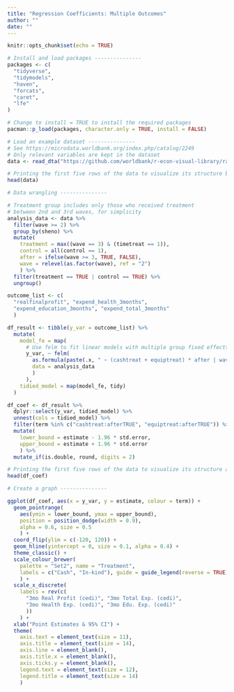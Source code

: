 ```yaml
---
title: "Regression Coefficients: Multiple Outcomes"
author: ""
date: ""
---
```


```r
knitr::opts_chunk$set(echo = TRUE)
```

```r
# Install and load packages ---------------
packages <- c(
  "tidyverse",
  "tidymodels",
  "haven",
  "forcats",
  "caret",
  "lfe"
)

# Change to install = TRUE to install the required packages
pacman::p_load(packages, character.only = TRUE, install = FALSE)

# Load an example dataset ---------------
# See https://microdata.worldbank.org/index.php/catalog/2249
# Only relevant variables are kept in the dataset
data <- read_dta("https://github.com/worldbank/r-econ-visual-library/raw/master/Library/Data/ReplicationDataGhanaJDE_short.dta")

# Printing the first five rows of the data to visualize its structure before data wrangling
head(data)

# Data wrangling ---------------

# Treatment group includes only those who received treatment 
# between 2nd and 3rd waves, for simplicity
analysis_data <- data %>%
  filter(wave >= 2) %>%
  group_by(sheno) %>%
  mutate(
    treatment = max((wave == 3) & (timetreat == 1)),
    control = all(control == 1),
    after = ifelse(wave >= 3, TRUE, FALSE),
    wave = relevel(as.factor(wave), ref = "2")
    ) %>%
  filter(treatment == TRUE | control == TRUE) %>%
  ungroup()

outcome_list <- c(
  "realfinalprofit", "expend_health_3months", 
  "expend_education_3months", "expend_total_3months"
  )

df_result <- tibble(y_var = outcome_list) %>%
  mutate(
    model_fe = map(
      # Use felm to fit linear models with multiple group fixed effects
      y_var, ~ felm(
        as.formula(paste(.x, " ~ (cashtreat + equiptreat) * after | wave + sheno | 0 | sheno")), 
        data = analysis_data
        )
      ),
    tidied_model = map(model_fe, tidy)
  )

df_coef <- df_result %>%
  dplyr::select(y_var, tidied_model) %>%
  unnest(cols = tidied_model) %>%
  filter(term %in% c("cashtreat:afterTRUE", "equiptreat:afterTRUE")) %>%
  mutate(
    lower_bound = estimate - 1.96 * std.error,
    upper_bound = estimate + 1.96 * std.error
    ) %>%
  mutate_if(is.double, round, digits = 2) 

# Printing the first five rows of the data to visualize its structure after data wrangling
head(df_coef)

# Create a graph ---------------

ggplot(df_coef, aes(x = y_var, y = estimate, colour = term)) + 
  geom_pointrange(
    aes(ymin = lower_bound, ymax = upper_bound), 
    position = position_dodge(width = 0.9),
    alpha = 0.6, size = 0.5
    ) +
  coord_flip(ylim = c(-120, 120)) + 
  geom_hline(yintercept = 0, size = 0.1, alpha = 0.4) + 
  theme_classic() +
  scale_colour_brewer(
    palette = "Set2", name = "Treatment", 
    labels = c("Cash", "In-kind"), guide = guide_legend(reverse = TRUE)
    ) +
  scale_x_discrete(
    labels = rev(c(
      "3mo Real Profit (cedi)", "3mo Total Exp. (cedi)", 
      "3mo Health Exp. (cedi)", "3mo Edu. Exp. (cedi)"
      ))
    ) +
  xlab("Point Estimates & 95% CI") +
  theme(
    axis.text = element_text(size = 11),
    axis.title = element_text(size = 14),
    axis.line = element_blank(),
    axis.title.x = element_blank(),
    axis.ticks.y = element_blank(),
    legend.text = element_text(size = 12),
    legend.title = element_text(size = 14)
    )

```

